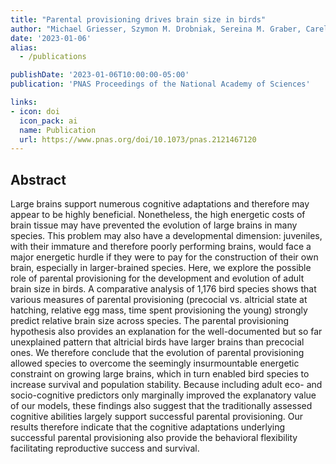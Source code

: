 ```yaml
---
title: "Parental provisioning drives brain size in birds"
author: "Michael Griesser, Szymon M. Drobniak, Sereina M. Graber, Carel P. van Schaik"
date: '2023-01-06'
alias:
  - /publications

publishDate: '2023-01-06T10:00:00-05:00'
publication: 'PNAS Proceedings of the National Academy of Sciences'

links:
- icon: doi
  icon_pack: ai
  name: Publication
  url: https://www.pnas.org/doi/10.1073/pnas.2121467120
---
```


## Abstract

Large brains support numerous cognitive adaptations and therefore may appear to be highly beneficial. Nonetheless, the high energetic costs of brain tissue may have prevented the evolution of large brains in many species. This problem may also have a developmental dimension: juveniles, with their immature and therefore poorly performing brains, would face a major energetic hurdle if they were to pay for the construction of their own brain, especially in larger-brained species. Here, we explore the possible role of parental provisioning for the development and evolution of adult brain size in birds. A comparative analysis of 1,176 bird species shows that various measures of parental provisioning (precocial vs. altricial state at hatching, relative egg mass, time spent provisioning the young) strongly predict relative brain size across species. The parental provisioning hypothesis also provides an explanation for the well-documented but so far unexplained pattern that altricial birds have larger brains than precocial ones. We therefore conclude that the evolution of parental provisioning allowed species to overcome the seemingly insurmountable energetic constraint on growing large brains, which in turn enabled bird species to increase survival and population stability. Because including adult eco- and socio-cognitive predictors only marginally improved the explanatory value of our models, these findings also suggest that the traditionally assessed cognitive abilities largely support successful parental provisioning. Our results therefore indicate that the cognitive adaptations underlying successful parental provisioning also provide the behavioral flexibility facilitating reproductive success and survival.
